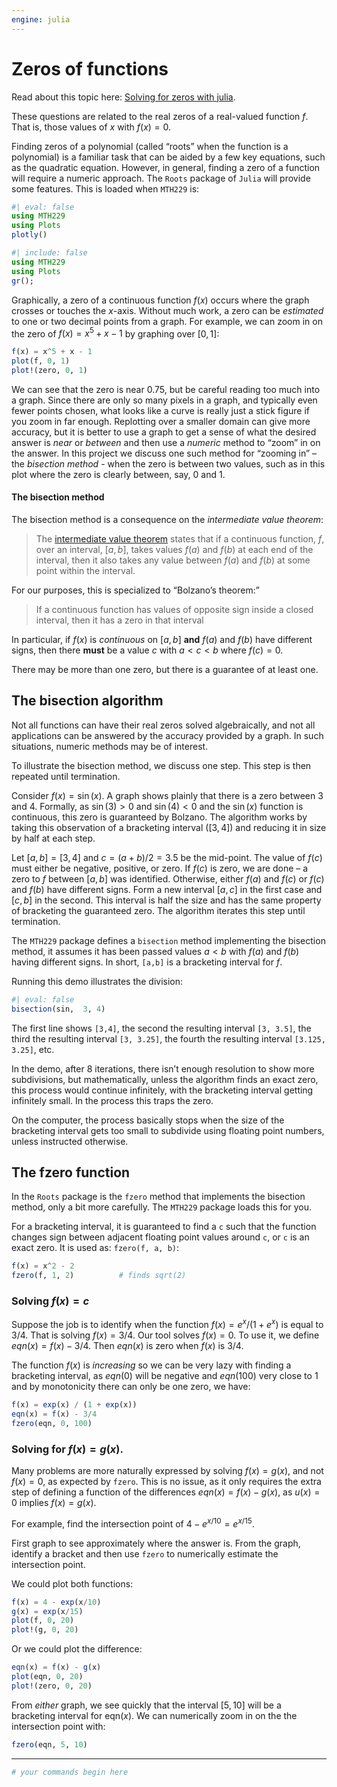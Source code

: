 ```yaml
---
engine: julia
---
```

# Zeros of functions

Read about this topic here: [Solving for zeros with julia](http://mth229.github.io/zeros.html).

These questions are related to the real zeros of a
real-valued function $f$. That is, those values of $x$ with
$f(x)=0$.

Finding zeros of a polynomial (called "roots" when the function is a
polynomial) is a familiar task that can be aided by a few key
equations, such as the quadratic equation. However, in general,
finding a zero of a function will require a numeric approach.  The
`Roots` package of `Julia` will provide some features. This is loaded
when `MTH229` is:


```julia
#| eval: false
using MTH229
using Plots
plotly()
```

```julia
#| include: false
using MTH229
using Plots
gr();
```


Graphically, a zero of a continuous function $f(x)$ occurs where the
graph crosses or touches the $x$-axis. Without much work, a zero can
be *estimated* to one or two decimal points from a graph. For example,
we can zoom in on the zero of $f(x) = x^5 + x - 1$ by graphing over
$[0,1]$:

```julia
f(x) = x^5 + x - 1
plot(f, 0, 1)
plot!(zero, 0, 1)
```

We can see that the zero is near $0.75$, but be careful reading too
much into a graph. Since there are only so many pixels in a graph, and
typically even fewer points chosen, what looks like a curve is really
just a stick figure if you zoom in far enough. Replotting over a
smaller domain can give more accuracy, but it is better to use a graph
to get a sense of what the desired answer is *near* or *between*  and then use a
*numeric* method to "zoom" in on the answer. In this project we
discuss one such method for "zooming in" – the *bisection method* - when the zero is between two values, such as in this plot where the zero is clearly between, say, $0$ and $1$.


#### The bisection method

The  bisection method is a consequence on the *intermediate value theorem*:

> The
> [intermediate value theorem](https://en.wikipedia.org/wiki/Intermediate_value_theorem)
> states that if a continuous function, $f$, over an interval, $[a, b]$,
> takes values $f(a)$ and $f(b)$ at each end of the
> interval, then it also takes any value between $f(a)$ and $f(b)$ at
> some point within the interval.



For our purposes, this is specialized to "Bolzano's theorem:"

> If a continuous function has values of opposite sign inside a closed interval, then it has a zero in that interval

In particular, if $f(x)$ is *continuous* on $[a,b]$ **and** $f(a)$ and
$f(b)$ have different signs, then there **must** be a value $c$ with
$a < c < b$ where $f(c) = 0$.


There may be more than one zero, but there is a guarantee of at least one.

## The bisection algorithm

Not all functions can have their real zeros solved algebraically, and
not all applications can be answered by the accuracy provided by a
graph. In such situations, numeric methods may be of interest.

To illustrate the bisection method, we discuss one step. This step is then repeated until termination.

Consider $f(x) = \sin(x)$. A graph shows plainly that there is a zero between $3$ and $4$. Formally, as $\sin(3) > 0$ and $\sin(4) < 0$ and the $\sin(x)$ function is continuous, this zero is guaranteed by Bolzano. The algorithm works by taking this observation of a bracketing interval ($[3,4]$) and reducing it in size by half at each step.

Let $[a,b] = [3,4]$ and $c = (a+b)/2 = 3.5$ be the mid-point. The value of $f(c)$ must either be negative, positive, or zero. If $f(c)$ is zero, we are done -- a zero to $f$ between $[a,b]$ was identified. Otherwise, either $f(a)$ and $f(c)$ or $f(c)$ and $f(b)$ have different signs. Form a new interval $[a,c]$ in the first case and $[c,b]$ in the second. This interval is half the size and has the same property of bracketing the guaranteed zero. The algorithm iterates this step until termination.

The `MTH229` package defines a `bisection` method implementing the
bisection method, it assumes it has been passed values $a < b$ with
$f(a)$ and $f(b)$ having different signs. In short, `[a,b]` is a
bracketing interval for $f$.


Running this demo illustrates the division:

```julia
#| eval: false
bisection(sin,  3, 4)
```

The first line shows `[3,4]`, the second the resulting interval `[3, 3.5]`, the third the resulting interval `[3, 3.25]`, the fourth the resulting interval `[3.125, 3.25]`, etc.

In the demo, after $8$ iterations, there isn't enough resolution to show
more subdivisions, but mathematically, unless the algorithm finds an
exact zero, this process would continue infinitely, with the
bracketing interval getting infinitely small. In the process this
traps the zero.

On the computer, the process basically stops when the size of the
bracketing interval gets too small to subdivide using floating point
numbers, unless instructed otherwise.


## The fzero function

In the `Roots` package is the `fzero` method that implements the
bisection method, only a bit more carefully. The `MTH229` package
loads this for you.

For a bracketing interval, it is guaranteed to find a `c` such that
the function changes sign between adjacent floating point values
around `c`, or `c` is an exact zero. It is used as:
`fzero(f, a, b)`:

```julia
f(x) = x^2 - 2
fzero(f, 1, 2)			# finds sqrt(2)
```
### Solving $f(x) = c$

Suppose the job is to identify when the function $f(x) = e^x / (1 + e^x)$ is equal to $3/4$. That is solving $f(x) = 3/4$. Our tool solves $f(x) = 0$. To use it, we define $eqn(x) = f(x) - 3/4$. Then $eqn(x)$ is zero when $f(x)$ is $3/4$.

The function $f(x)$ is *increasing* so we can be very lazy with finding a bracketing interval, as $eqn(0)$ will be negative and $eqn(100)$ very close to $1$ and by monotonicity there can only be one zero, we have:

```julia
f(x) = exp(x) / (1 + exp(x))
eqn(x) = f(x) - 3/4
fzero(eqn, 0, 100)
```

### Solving for $f(x) = g(x)$.

Many problems are more naturally expressed by solving $f(x) = g(x)$,
and not $f(x) = 0$, as expected by `fzero`. This is no issue, as it
only requires the extra step of defining a function of the differences
$eqn(x) = f(x) - g(x)$, as $u(x) = 0$ implies $f(x) = g(x)$.

For example, find the intersection point of $4 - e^{x/10} = e^{x/15}$.

First graph to see approximately where the answer is. From the graph,
identify a bracket and then use `fzero` to numerically estimate the
intersection point.

We could plot both functions:

```julia
f(x) = 4 - exp(x/10)
g(x) = exp(x/15)
plot(f, 0, 20)
plot!(g, 0, 20)
```

Or we could plot the difference:

```julia
eqn(x) = f(x) - g(x)
plot(eqn, 0, 20)
plot!(zero, 0, 20)
```

From *either* graph, we see quickly that the interval $[5,10]$ will be
a bracketing interval for $\text{eqn}(x)$. We can numerically zoom in on the the intersection point with:

```julia
fzero(eqn, 5, 10)
```



----


```julia
# your commands begin here


```
